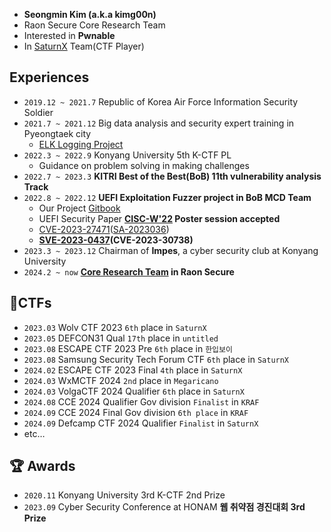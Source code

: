 - **Seongmin Kim (a.k.a kimg00n)**
- Raon Secure Core Research Team
- Interested in **Pwnable**
- In [SaturnX](https://www.saturnx.blog/) Team(CTF Player)

## Experiences

- `2019.12 ~ 2021.7` Republic of Korea Air Force Information Security Soldier
- `2021.7 ~ 2021.12` Big data analysis and security expert training in Pyeongtaek city
    - [ELK Logging Project](https://www.notion.so/Node-js-React-ELK-bbae2529d9a64a0e8e0f628bfcbca350?pvs=21)
- `2022.3 ~ 2022.9`  Konyang University 5th K-CTF PL
    - Guidance on problem solving in making challenges
- `2022.7 ~ 2023.3` **KITRI Best of the Best(BoB) 11th vulnerability analysis Track**
- `2022.8 ~ 2022.12` **UEFI Exploitation Fuzzer project in BoB MCD Team**
    - Our Project [Gitbook](https://bob-mcd-team.gitbook.io/uefi/)
    - UEFI Security Paper **[CISC-W'22](https://www.cisc.or.kr/) Poster session accepted**
    - [CVE-2023-27471](https://cve.mitre.org/cgi-bin/cvename.cgi?name=CVE-2023-27471)([SA-2023036](https://www.insyde.com/security-pledge/SA-2023036))
    - **[SVE-2023-0437](https://security.samsungmobile.com/serviceWeb.smsb?year=2023&month=10)(CVE-2023-30738)**
- `2023.3 ~ 2023.12` Chairman of **Impes**, a cyber security club at Konyang University
- `2024.2 ~ now` **[Core Research Team](https://core-research-team.github.io/) in Raon Secure**

## 🚩CTFs

- `2023.03` Wolv CTF 2023 `6th` place in `SaturnX`
- `2023.05` DEFCON31 Qual `17th` place in `untitled`
- `2023.08` ESCAPE CTF 2023 Pre `6th` place in `한입보이`
- `2023.08` Samsung Security Tech Forum CTF `6th` place in `SaturnX`
- `2024.02` ESCAPE CTF 2023 Final `4th` place in `SaturnX`
- `2024.03` WxMCTF 2024 `2nd` place in `Megaricano`
- `2024.03` VolgaCTF 2024 Qualifier `6th` place in `SaturnX`
- `2024.08` CCE 2024 Qualifier Gov division `Finalist` in `KRAF`
- `2024.09` CCE 2024 Final Gov division `6th place` in `KRAF`
- `2024.09` Defcamp CTF 2024 Qualifier `Finalist` in `SaturnX`
- etc…

## 🏆 Awards

- `2020.11` Konyang University 3rd K-CTF 2nd Prize
- `2023.09` Cyber Security Conference at HONAM **웹 취약점 경진대회 3rd Prize**